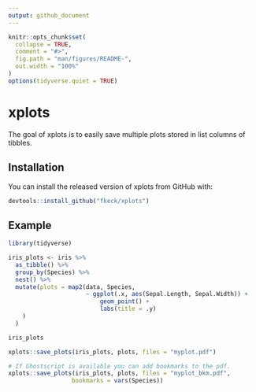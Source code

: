 ```yaml
---
output: github_document
---
```


<!-- README.md is generated from README.Rmd. Please edit that file -->

```r
knitr::opts_chunk$set(
  collapse = TRUE,
  comment = "#>",
  fig.path = "man/figures/README-",
  out.width = "100%"
)
options(tidyverse.quiet = TRUE)
```
# xplots

<!-- badges: start -->
<!-- badges: end -->

The goal of xplots is to easily save multiple plots stored in list columns of tibbles.

## Installation

You can install the released version of xplots from GitHub with:

``` r
devtools::install_github("fkeck/xplots")
```

## Example

```r
library(tidyverse)

iris_plots <- iris %>% 
  as_tibble() %>% 
  group_by(Species) %>% 
  nest() %>% 
  mutate(plots = map2(data, Species,
                      ~ ggplot(.x, aes(Sepal.Length, Sepal.Width)) +
                          geom_point() +
                          labs(title = .y)
    )
  )

iris_plots
```

```r
xplots::save_plots(iris_plots, plots, files = "myplot.pdf")

# If Ghostscript is available you can add bookmarks to the pdf.
xplots::save_plots(iris_plots, plots, files = "myplot_bkm.pdf",
                  bookmarks = vars(Species))
```

